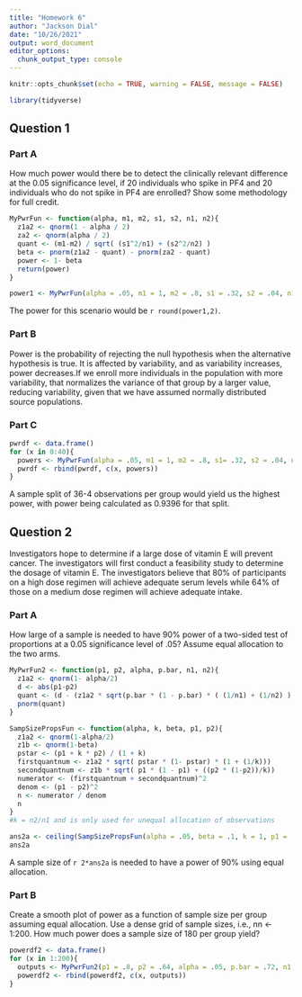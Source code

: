 ```yaml
---
title: "Homework 6"
author: "Jackson Dial"
date: "10/26/2021"
output: word_document
editor_options: 
  chunk_output_type: console
---
```


```r
knitr::opts_chunk$set(echo = TRUE, warning = FALSE, message = FALSE)
```

```r
library(tidyverse)
```

## Question 1

### Part A

How much power would there be to detect the clinically relevant difference at the 0.05 significance level, if 20 individuals who spike in PF4 and 20 individuals who do not spike in PF4 are enrolled? Show some methodology for full credit.

```r
MyPwrFun <- function(alpha, m1, m2, s1, s2, n1, n2){
  z1a2 <- qnorm(1 - alpha / 2)
  za2 <- qnorm(alpha / 2)
  quant <- (m1-m2) / sqrt( (s1^2/n1) + (s2^2/n2) )
  beta <- pnorm(z1a2 - quant) - pnorm(za2 - quant)
  power <- 1- beta
  return(power)
}

power1 <- MyPwrFun(alpha = .05, m1 = 1, m2 = .8, s1 = .32, s2 = .04, n1 = 20, n= 20)
```

The power for this scenario would be `r round(power1,2)`. 

### Part B

Power is the probability of rejecting the null hypothesis when the alternative hypothesis is true. It is affected by variability, and as variability increases, power decreases.If we enroll more individuals in the population with more variability, that normalizes the variance of that group by a larger value, reducing variability, given that we have assumed normally distributed source populations.

### Part C

```r
pwrdf <- data.frame()
for (x in 0:40){
  powers <- MyPwrFun(alpha = .05, m1 = 1, m2 = .8, s1= .32, s2 = .04, n1 = x, n2 = 40-x)
  pwrdf <- rbind(pwrdf, c(x, powers))
}
```


A sample split of 36-4 observations per group would yield us the highest power, with power being calculated as 0.9396 for that split.

## Question 2

Investigators hope to determine if a large dose of vitamin E will prevent cancer. The investigators will first conduct a feasibility study to determine the dosage of vitamin E. The investigators believe that 80% of participants on a high dose regimen will achieve adequate serum levels while 64% of those on a medium dose regimen will achieve adequate intake.

### Part A

How large of a sample is needed to have 90% power of a two-sided test of proportions at a 0.05 significance level of .05? Assume equal allocation to the two arms.

```r
MyPwrFun2 <- function(p1, p2, alpha, p.bar, n1, n2){
  z1a2 <- qnorm(1- alpha/2)
  d <- abs(p1-p2)
  quant <- (d - (z1a2 * sqrt(p.bar * (1 - p.bar) * ( (1/n1) + (1/n2) ) ) ) ) / (sqrt(((p1 * (1-p1) ) / n1) + (p2 * (1-p2) / n2)))
  pnorm(quant)
}

SampSizePropsFun <- function(alpha, k, beta, p1, p2){
  z1a2 <- qnorm(1-alpha/2)
  z1b <- qnorm(1-beta)
  pstar <- (p1 + k * p2) / (1 + k)
  firstquantnum <- z1a2 * sqrt( pstar * (1- pstar) * (1 + (1/k)))
  secondquantnum <- z1b * sqrt( p1 * (1 - p1) + ((p2 * (1-p2))/k))
  numerator <- (firstquantnum + secondquantnum)^2
  denom <- (p1 - p2)^2
  n <- numerator / denom
  n
}
#k = n2/n1 and is only used for unequal allocation of observations

ans2a <- ceiling(SampSizePropsFun(alpha = .05, beta = .1, k = 1, p1 = .8, p2 = .64))
ans2a
```


A sample size of `r 2*ans2a` is needed to have a power of 90% using equal allocation.

### Part B

Create a smooth plot of power as a function of sample size per group assuming equal allocation. Use a dense grid of sample sizes, i.e., nn <- 1:200. How much power does a sample size of 180 per group yield?


```r
powerdf2 <- data.frame()
for (x in 1:200){
  outputs <- MyPwrFun2(p1 = .8, p2 = .64, alpha = .05, p.bar = .72, n1 = x, n2 = 200-x)
  powerdf2 <- rbind(powerdf2, c(x, outputs))
}




```






